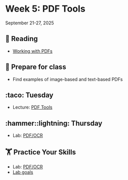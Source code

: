 # Week 5: PDF Tools


September 21-27, 2025

## 📖 Reading

- [Working with PDFs](https://srvanderplas.github.io/stat-computing-r-python/part-advanced-topics/06-pdf-tools.html)


## 🥣 Prepare for class

- Find examples of image-based and text-based PDFs


## :taco: Tuesday

- Lecture: [PDF Tools](slides/05-01-pdfs.qmd)


## :hammer::lightning: Thursday

- Lab: [PDF/OCR](assignment-repos/05-pdf-parsing/index.qmd)


##  🏋 Practice Your Skills

- Lab: [PDF/OCR](assignment-repos/05-pdf-parsing/index.qmd)
- [Lab goals](assignment-repos/05-pdf-parsing/tilt.qmd)

